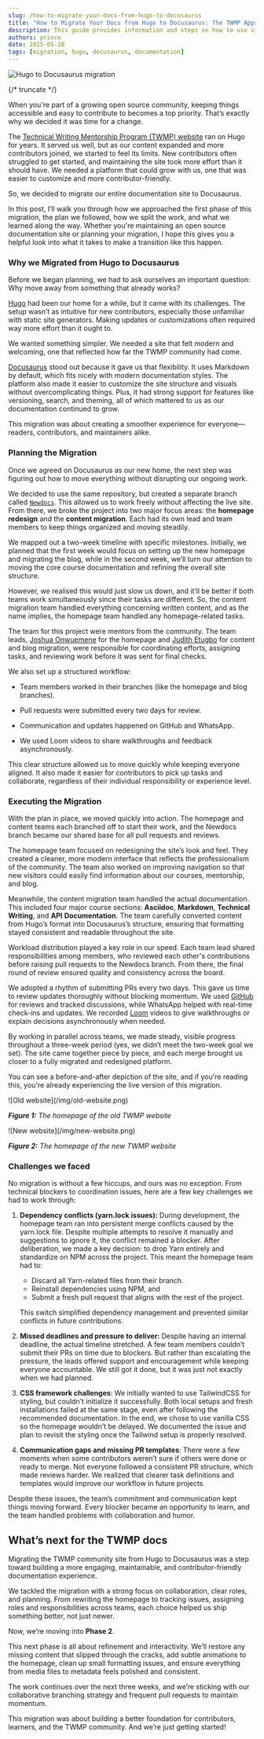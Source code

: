```yaml
---
slug: /how-to-migrate-your-docs-from-hugo-to-docusaurus
title: "How to Migrate Your Docs from Hugo to Docusaurus: The TWMP Approach"
description: This guide provides information and steps on how to use visual studio code for beginners, its features and navigating through it
authors: prince
date: 2025-05-28
tags: [migration, hugo, docusaurus, documentation]
---
```


![Hugo to Docusaurus migration](/img/hugo-to-docusaurus.png)

{/* truncate */}

When you're part of a growing open source community, keeping things accessible and easy to contribute to becomes a top priority. That’s exactly why we decided it was time for a change.

The [Technical Writing Mentorship Program (TWMP) website](https://technicalwritingmp.com/) ran on Hugo for years. It served us well, but as our content expanded and more contributors joined, we started to feel its limits. New contributors often struggled to get started, and maintaining the site took more effort than it should have. We needed a platform that could grow with us, one that was easier to customize and more contributor-friendly.

So, we decided to migrate our entire documentation site to Docusaurus.

In this post, I’ll walk you through how we approached the first phase of this migration, the plan we followed, how we split the work, and what we learned along the way. Whether you're maintaining an open source documentation site or planning your migration, I hope this gives you a helpful look into what it takes to make a transition like this happen.

### Why we Migrated from Hugo to Docusaurus

Before we began planning, we had to ask ourselves an important question: Why move away from something that already works?

[Hugo](https://gohugo.io/) had been our home for a while, but it came with its challenges. The setup wasn’t as intuitive for new contributors, especially those unfamiliar with static site generators. Making updates or customizations often required way more effort than it ought to.

We wanted something simpler. We needed a site that felt modern and welcoming, one that reflected how far the TWMP community had come.

[Docusaurus](https://docusaurus.io/) stood out because it gave us that flexibility. It uses Markdown by default, which fits nicely with modern documentation styles. The platform also made it easier to customize the site structure and visuals without overcomplicating things. Plus, it had strong support for features like versioning, search, and theming, all of which mattered to us as our documentation continued to grow.

This migration was about creating a smoother experience for everyone—readers, contributors, and maintainers alike.

### Planning the Migration

Once we agreed on Docusaurus as our new home, the next step was figuring out how to move everything without disrupting our ongoing work.

We decided to use the same repository, but created a separate branch called [`Newdocs`](https://github.com/Technical-writing-mentorship-program/Technicalwritingcourse/tree/Newdocs). This allowed us to work freely without affecting the live site. From there, we broke the project into two major focus areas: the **homepage redesign** and the **content migration**. Each had its own lead and team members to keep things organized and moving steadily.

We mapped out a two-week timeline with specific milestones. Initially, we planned that the first week would focus on setting up the new homepage and migrating the blog, while in the second week, we’ll turn our attention to moving the core course documentation and refining the overall site structure.

However, we realised this would just slow us down, and it’ll be better if both teams work simultaneously since their tasks are different. So, the content migration team handled everything concerning written content, and as the name implies, the homepage team handled any homepage-related tasks.

The team for this project were mentors from the community. The team leads, [Joshua Onwuemene](https://github.com/onwuemenejoshua) for the homepage and [Judith Etugbo](https://github.com/Nickyshe) for content and blog migration, were responsible for coordinating efforts, assigning tasks, and reviewing work before it was sent for final checks.

We also set up a structured workflow:

* Team members worked in their branches (like the homepage and blog branches).

* Pull requests were submitted every two days for review.

* Communication and updates happened on GitHub and WhatsApp.

* We used Loom videos to share walkthroughs and feedback asynchronously.

This clear structure allowed us to move quickly while keeping everyone aligned. It also made it easier for contributors to pick up tasks and collaborate, regardless of their individual responsibility or experience level.

### Executing the Migration

With the plan in place, we moved quickly into action. The homepage and content teams each branched off to start their work, and the Newdocs branch became our shared base for all pull requests and reviews.

The homepage team focused on redesigning the site’s look and feel. They created a cleaner, more modern interface that reflects the professionalism of the community. The team also worked on improving navigation so that new visitors could easily find information about our courses, mentorship, and blog.

Meanwhile, the content migration team handled the actual documentation. This included four major course sections: **Asciidoc**, **Markdown**, **Technical Writing**, and **API** **Documentation**. The team carefully converted content from Hugo’s format into Docusaurus’s structure, ensuring that formatting stayed consistent and readable throughout the site.

Workload distribution played a key role in our speed. Each team lead shared responsibilities among members, who reviewed each other's contributions before raising pull requests to the Newdocs branch. From there, the final round of review ensured quality and consistency across the board.

We adopted a rhythm of submitting PRs every two days. This gave us time to review updates thoroughly without blocking momentum. We used [GitHub](https://github.com/Technical-writing-mentorship-program/Technicalwritingcourse) for reviews and tracked discussions, while WhatsApp helped with real-time check-ins and updates. We recorded [Loom](https://www.loom.com/share/8097d60aaee84d5089d6e126ef383a35?sid=bfce3405-7c89-4be9-9411-99cef4b22672) videos to give walkthroughs or explain decisions asynchronously when needed.

By working in parallel across teams, we made steady, visible progress throughout a three-week period (yes, we didn’t meet the two-week goal we set). The site came together piece by piece, and each merge brought us closer to a fully migrated and redesigned platform.

You can see a before-and-after depiction of the site, and if you're reading this, you're already experiencing the live version of this migration.

<div style={{ textAlign: 'center' }}>
  ![Old website](/img/old-website.png)
</div>

***Figure 1:*** *The homepage of the old TWMP website*

<div style={{ textAlign: 'center' }}>
  ![New website](/img/new-website.png)
</div>

***Figure 2:*** *The homepage of the new TWMP website*

### Challenges we faced

No migration is without a few hiccups, and ours was no exception. From technical blockers to coordination issues, here are a few key challenges we had to work through:

1. **Dependency conflicts (yarn.lock issues):** During development, the homepage team ran into persistent merge conflicts caused by the yarn.lock file. Despite multiple attempts to resolve it manually and suggestions to ignore it, the conflict remained a blocker. After deliberation, we made a key decision: to drop Yarn entirely and standardize on NPM across the project. This meant the homepage team had to:  
    * Discard all Yarn-related files from their branch.  
    * Reinstall dependencies using NPM, and  
    * Submit a fresh pull request that aligns with the rest of the project.  
  
    This switch simplified dependency management and prevented similar conflicts in future contributions.  
  
2. **Missed deadlines and pressure to deliver:** Despite having an internal deadline, the actual timeline stretched. A few team members couldn’t submit their PRs on time due to blockers. But rather than escalating the pressure, the leads offered support and encouragement while keeping everyone accountable. We still got it done, but it was just not exactly when we had planned.

3. **CSS framework challenges**: We initially wanted to use TailwindCSS for styling, but couldn’t initialize it successfully. Both local setups and fresh installations failed at the same stage, even after following the recommended documentation. In the end, we chose to use vanilla CSS so the homepage wouldn’t be delayed. We documented the issue and plan to revisit the styling once the Tailwind setup is properly resolved.

4. **Communication gaps and missing PR templates**: There were a few moments when some contributors weren’t sure if others were done or ready to merge. Not everyone followed a consistent PR structure, which made reviews harder. We realized that clearer task definitions and templates would improve our workflow in future projects.

Despite these issues, the team’s commitment and communication kept things moving forward. Every blocker became an opportunity to learn, and the team handled problems with collaboration and humor.

## What’s next for the TWMP docs

Migrating the TWMP community site from Hugo to Docusaurus was a step toward building a more engaging, maintainable, and contributor-friendly documentation experience.

We tackled the migration with a strong focus on collaboration, clear roles, and planning. From rewriting the homepage to tracking issues, assigning roles and responsibilities across teams, each choice helped us ship something better, not just newer.

Now, we’re moving into **Phase 2**.

This next phase is all about refinement and interactivity. We’ll restore any missing content that slipped through the cracks, add subtle animations to the homepage, clean up small formatting issues, and ensure everything from media files to metadata feels polished and consistent.

The work continues over the next three weeks, and we’re sticking with our collaborative branching strategy and frequent pull requests to maintain momentum.

This migration was about building a better foundation for contributors, learners, and the TWMP community. And we’re just getting started\!